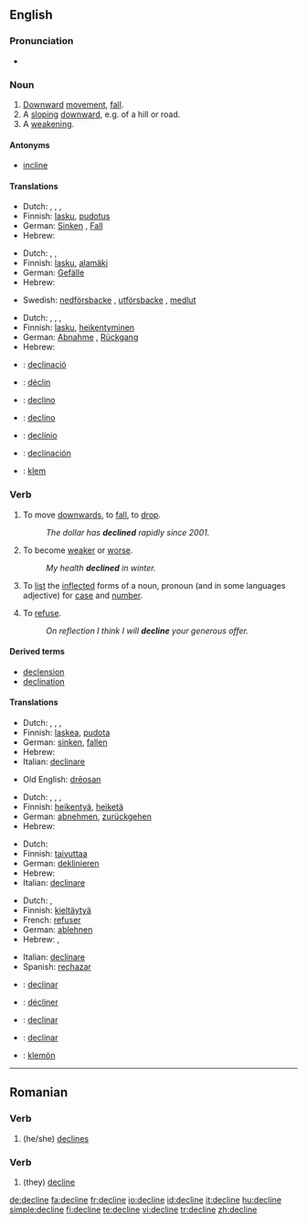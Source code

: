 ==English==

===Pronunciation===
* {{audio|en-us-decline.ogg|Audio (US)}}
{{rfp}}

===Noun===
{{en-noun}}

# [[downward|Downward]] [[movement]], [[fall]].
# A [[sloping]] [[downward]], e.g. of a hill or road.
# A [[weakening]].
{{rfex}}

====Antonyms====
*[[incline]]

====Translations====
{{trans-top|downward movement, fall}}
*Dutch: {{t|nl|terugval|m}}, {{t|nl|achteruitgang|m}}, {{t|nl|verval|n}}, {{t|nl|afname|f}}
*Finnish: [[lasku]], [[pudotus]]
*German: [[Sinken]] {{n}}, [[Fall]] {{m}}
*Hebrew: {{he-translation|נפילה|nefilá}} {{f}}
{{trans-mid}}
{{trans-bottom}}

{{trans-top|sloping downward}}
*Dutch: {{t|nl|verval|n}}, {{t|nl|afname|f}}, {{t|nl|helling|f}}
*Finnish: [[lasku]], [[alamäki]]
*German: [[Gefälle]] {{n}}
*Hebrew: {{he-translation|ירידה|yeridá}} {{f}}
{{trans-mid}}
*Swedish: [[nedförsbacke]] {{c}}, [[utförsbacke]] {{c}}, [[medlut]] {{n}}
{{trans-bottom}}

{{trans-top|weakening}}
*Dutch: {{t|nl|verzwakking|f}}, {{t|nl|achteruitgang|m}}, {{t|nl|verval|n}}, {{t|nl|afname|f}}
*Finnish: [[lasku]], [[heikentyminen]]
*German: [[Abnahme]] {{f}}, [[Rückgang]] {{m}}
*Hebrew: {{he-translation|היחלשות|hekhalshút}} {{f}}
{{trans-mid}}
{{trans-bottom}}

{{checktrans-top}}
*{{ttbc|Catalan}}: [[declinació]] {{f}}
*{{ttbc|French}}: [[déclin]]
*{{ttbc|Interlingua}}: [[declino]]
*{{ttbc|Italian}}: [[declino]]
*{{ttbc|Portuguese}}: [[declínio]]
*{{ttbc|Spanish}}: [[declinación]] {{f}}
*{{ttbc|Volapük}}: [[klem]]
{{trans-bottom}}

===Verb===
{{en-verb|declin|es}}

# {{intransitive}} To move [[downwards]], to [[fall]], to [[drop]].
#: ''The dollar has '''declined''' rapidly since 2001.''
# {{intransitive}} To become [[weak]]er or [[worse]].
#: ''My health '''declined''' in winter.''
# {{context|transitive|grammar}} To [[list]] the [[inflect]]ed forms of a noun, pronoun (and in some languages adjective) for [[case]] and [[number]].
# {{transitive}} To [[refuse]].
#: ''On reflection I think I will '''decline''' your generous offer.''

====Derived terms====
* [[declension]]
* [[declination]]

====Translations====
{{trans-top|move downwards}}
*Dutch: {{t|nl|afnemen}}, {{t|nl|terugvallen}}, {{t|nl|achteruitgaan}}, {{t|nl|vervallen}}
*Finnish: [[laskea]], [[pudota]]
*German: [[sinken]], [[fallen]]
*Hebrew: {{he-translation|לרדת|larédet}}
*Italian: [[declinare]]
{{trans-mid}}
*Old English: [[dreosan|drēosan]]
{{trans-bottom}}

{{trans-top|weaken}}
*Dutch: {{t|nl|afnemen}}, {{t|nl|achteruitgaan}}, {{t|nl|afzwakken}}, {{t|nl|verzwakken}}
*Finnish: [[heikentyä]], [[heiketä]]
*German: [[abnehmen]], [[zurückgehen]]
*Hebrew: {{he-translation|להיחלש|lehekhalésh}}
{{trans-mid}}
{{trans-bottom}}

{{trans-top|inflect}}
*Dutch: {{t|nl|verbuigen}}
*Finnish: [[taivuttaa]]
*German: [[deklinieren]]
*Hebrew: {{he-translation|להטות|lehatót}}
*Italian: [[declinare]]
{{trans-mid}}
{{trans-bottom}}

{{trans-top|refuse}}
*Dutch: {{t|nl|afwijzen}}, {{t|nl|weigeren}}
*Finnish: [[kieltäytyä]]
*French: [[refuser]]
*German: [[ablehnen]]
*Hebrew: {{he-translation|לדחות|lidkhót}}, {{he-translation|לסרב|lesarév}}
{{trans-mid}}
*Italian: [[declinare]]
*Spanish: [[rechazar]]
{{trans-bottom}}

{{checktrans-top}}
* {{ttbc|Catalan}}: [[declinar]]
* {{ttbc|French}}: [[décliner]]
{{trans-mid}}
* {{ttbc|Interlingua}}: [[declinar]]
* {{ttbc|Spanish}}: [[declinar]]
* {{ttbc|Volapük}}: [[klemön]]
{{trans-bottom}}

----

==Romanian==

===Verb===
{{ro-verbform|declina|person=3s|time=present|tense=sub}}

# (he/she) [[declines]]

===Verb===
{{ro-verbform|declina|person=3p|time=present|tense=sub}}

# (they) [[#English|decline]]

[[de:decline]]
[[fa:decline]]
[[fr:decline]]
[[io:decline]]
[[id:decline]]
[[it:decline]]
[[hu:decline]]
[[simple:decline]]
[[fi:decline]]
[[te:decline]]
[[vi:decline]]
[[tr:decline]]
[[zh:decline]]